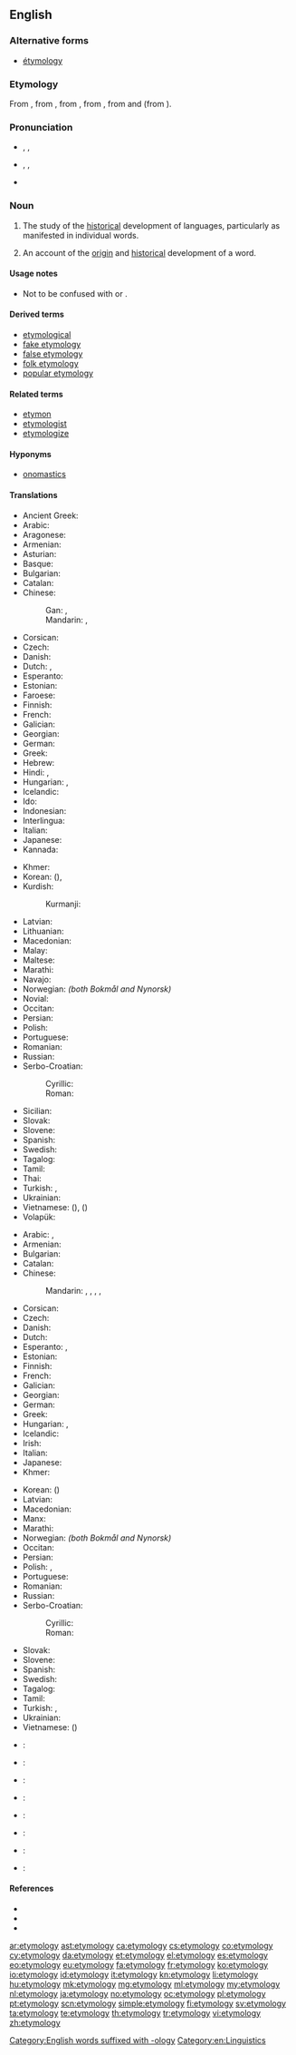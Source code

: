 {{selfref|For etymology on Wiktionary, see [[Wiktionary:Etymology]].}}
==English==

===Alternative forms===
* [[étymology]] {{qualifier|rare}}

===Etymology===
From {{etyl|enm|en}} {{term|etimologie|lang=enm}}, from {{etyl|fro|en}} {{term|ethimologie|lang=fro}}, from {{etyl|la|en}} {{term|etymologia|lang=la}}, from {{etyl|grc|en}} {{term|sc=polytonic|ἐτυμολογία|tr=etumologia|lang=grc}}, from {{term|ἔτυμον||true sense|tr=etumon|lang=grc}} and {{term|-λογία||study of|tr=-logia|lang=grc}} (from {{term|λόγος|tr=logos|lang=grc}}).

===Pronunciation===
* {{a|RP}} {{enPR|ĕt"ə-mŏl'ə-jē}}, {{IPA|/ˌɛt.ɪˈmɒl.ə.dʒi/}}, {{X-SAMPA|/%Et.I"mQl.@.dZi/}}
* {{a|GenAm}} {{enPR|ĕt"ə-mŏl'ə-jē}}, {{IPA|/ˌɛtəˈmɑlədʒi/}}, {{X-SAMPA|/%Et@"mAl@dZi/}}
* {{hyphenation|e|ty|mo|lo|gy}}

===Noun===
{{wikipedia}}
{{seeCites|pos=right}}
{{en-noun|etymologies}}

# {{context|uncountable|lang=en}} The study of the [[historical]] development of languages, particularly as manifested in individual words.
# {{context|countable|lang=en}} An account of the [[origin]] and [[historical]] development of a word.

====Usage notes====
* Not to be confused with {{term|entomology|lang=en||the study of insects}} or {{term|etiology|lang=en||the study of causes or origins}}.

====Derived terms====
* [[etymological]]
* [[fake etymology]]
* [[false etymology]]
* [[folk etymology]]
* [[popular etymology]]

====Related terms====
* [[etymon]]
* [[etymologist]]
* [[etymologize]]

====Hyponyms====
* [[onomastics]]

====Translations====
{{trans-top|study of the historical development of languages, particularly of individual words}}
* Ancient Greek: {{t|grc|ἡ ἐτυμολογία|f|tr=hē etumologia}}
* Arabic: {{t|ar|تأثيل|m|tr=ta‘thiil}}
* Aragonese: {{t|an|etimolochía|f}}
* Armenian: {{t|hy|ստուգաբանություն|tr=stugabanut'yun}}
* Asturian: {{t+|ast|etimoloxía|f}}
* Basque: {{t|eu|etimologia}}
* Bulgarian: {{t+|bg|етимология|f|tr=etimológija|sc=Cyrl}}
* Catalan: {{t+|ca|etimologia|f}}
* Chinese:
*: Gan: {{t|gan|語源學|sc=Hans}}, {{t|gan|语源学|tr=ngi3 ngion4 hok6|sc=Hans}}
*: Mandarin: {{t|cmn|語源學|sc=Hani}}, {{t+|cmn|语源学|tr=yǔyuánxué|sc=Hani}}
* Corsican: {{t+|co|etimulugia}}
* Czech: {{t+|cs|etymologie|f}}
* Danish: {{t+|da|etymologi|c}}
* Dutch: {{t+|nl|etymologie|f}}, {{t+|nl|woordherkomst|f}}
* Esperanto: {{t|eo|etimologio}}
* Estonian: {{t|et|etümoloogia}}
* Faroese: {{t|fo|upprunafrøði|f}}
* Finnish: {{t+|fi|etymologia}}
* French: {{t+|fr|étymologie|f}}
* Galician: {{t+|gl|etimoloxía|f}}
* Georgian: {{t+|ka|ეტიმოლოგია|tr=etimologia|sc=Geor}}
* German: {{t+|de|Etymologie|f}}
* Greek: {{t+|el|ετυμολογία|f|tr=etymología}}
* Hebrew: {{t+|he|אטימולוגיה|f|tr=etimológya}}
* Hindi: {{t|hi|व्युत्पत्ति|tr=vyutpatti}}, {{t|hi|व्युत्पत्तिशास्त्र|tr=vyutpattiśāstr}}
* Hungarian: {{t+|hu|etimológia}}, {{t|hu|szófejtés}}
* Icelandic: {{t+|is|orðsifjafræði|f}}
* Ido: {{t+|io|etimologio}}
* Indonesian: {{t+|id|etimologi}}
* Interlingua: {{t|ia|etymologia}}
* Italian: {{t+|it|etimologia|f}}
* Japanese: {{t|ja|語源学|tr=[[ごげんがく]], gogengaku}}
* Kannada: {{t+|kn|ಪದದ ಹಿನ್ನೆಲೆ|tr=padada hinnele|sc=Knda}}
{{trans-mid}}
* Khmer: {{t|km|និរុត្តិសាស្ត្រ|sc=Khmr|tr=nirutte saah}}
* Korean: {{t+|ko|어원학|tr=eowonhak|sc=Hang}} ({{t|ko|語源學|sc=Hani}}), {{t+|ko|어원|sc=Kore}}
* Kurdish:
*: Kurmanji: {{t|kmr|bêjenasî|f}}
* Latvian: {{t+|lv|etimoloģija|f}}
* Lithuanian: {{t+|lt|etimologija}}
* Macedonian: {{t|mk|етимологија|f|tr=etimológija}}
* Malay: {{t|ms|etimologi}}
* Maltese: {{t+|mt|etimoloġija|f}}
* Marathi: {{t|mr|व्युत्पत्तीशास्त्र|n|tr=vyutpatti shastra|sc=Deva}}
* Navajo: {{t|nv|bizhiʼígíí}}
* Norwegian: {{t+|no|etymologi|m}} ''(both Bokmål and Nynorsk)''
* Novial: {{t|nov|etimologia}}
* Occitan: {{t+|oc|etimologia|f}}
* Persian: {{t|fa|ریشه‌شناسی|tr=rīsheshenāsi}}
* Polish: {{t+|pl|etymologia|f}}
* Portuguese: {{t+|pt|etimologia|f}}
* Romanian: {{t+|ro|etimologie|f}}
* Russian: {{t+|ru|этимология|f|tr=etimológija}}
* Serbo-Croatian:
*: Cyrillic: {{t|sh|етимологија|f|sc=Cyrl}}
*: Roman: {{t|sh|etimologija|f}}
* Sicilian: {{t+|scn|etimoluggìa|f}}
* Slovak: {{t|sk|etymológia|f}}
* Slovene: {{t+|sl|etimologija|f}}
* Spanish: {{t+|es|etimología|f}}
* Swedish: {{t+|sv|etymologi|c}}
* Tagalog: {{t+|tl|etimolohiya}}
* Tamil: {{t+|ta|சொற்பிறப்பியல்|tr=coṟpiṟappiyal|sc=Taml}}
* Thai: {{t|th|นิรุกติศาสตร์|tr=níróoktì sàat}}
* Turkish: {{t+|tr|köken bilimi}}, {{t+|tr|etimoloji}}
* Ukrainian: {{t+|uk|етимологія|f|tr=etymolóhija}}
* Vietnamese: {{t+|vi|từ nguyên học}} ({{t|vi|詞源學|sc=Hani}}), {{t+|vi|từ nguyên}} ({{t|vi|詞源|sc=Hani}})
* Volapük: {{t+|vo|tümolog}}
{{trans-bottom}}

{{trans-top|account of the origin and historical development of a word}}
* Arabic: {{t|ar|إشتقاق|m|tr='ishtiqaaq}}, {{t|ar|تأثيل|m|tr=ta‘thiil}}
* Armenian: {{t|hy|ստուգաբանություն|tr=stugabanut'yun}}
* Bulgarian: {{t+|bg|етимология|f|tr=etimológija|sc=Cyrl}}
* Catalan: {{t+|ca|etimologia|f}}
* Chinese:
*: Mandarin: {{t|cmn|詞源|sc=Hani}}, {{t+|cmn|词源|tr=cíyuán|sc=Hani}}, {{t+|cmn|語源|sc=Hani}}, {{t+|cmn|语源|tr=yǔyuán|sc=Hani}}, {{t+|cmn|字源|tr=zìyuán|sc=Hani}}
* Corsican: {{t+|co|etimulugia}}
* Czech: {{t+|cs|etymologie|f}}
* Danish: {{t+|da|etymologi|c}}
* Dutch: {{t+|nl|etymologie|f}}
* Esperanto: {{t|eo|etimo}}, {{t|eo|vortodeveno}}
* Estonian: {{t|et|etümoloogia}}
* Finnish: {{t+|fi|etymologia}}
* French: {{t+|fr|étymologie|f}}
* Galician: {{t+|gl|etimoloxía|f}}
* Georgian: {{t+|ka|ეტიმოლოგია|tr=etimologia|sc=Geor}}
* German: {{t+|de|Etymologie|f}}
* Greek: {{t+|el|ετυμολόγηση|f|tr=etymológisi}}
* Hungarian: {{t+|hu|etimológia}}, {{t|hu|szófejtés}}
* Icelandic: {{t|is|orðsifjar|f-p}}
* Irish: {{t|ga|sanasaíocht|f}}
* Italian: {{t+|it|etimologia|f}}
* Japanese: {{t+|ja|語源|tr=ごげん, gogen}}
* Khmer: {{t|km|ដើមកំណើតពាក្យ|sc=Khmr|tr=daəm kɑmnaət piek}}
{{trans-mid}}
* Korean: {{t+|ko|어원|tr=eoweon|sc=Hang}} ({{t+|ko|語源|sc=Hani}})
* Latvian: {{t+|lv|etimoloģija|f}}
* Macedonian: {{t|mk|етимологија|f|tr=etimológija}}
* Manx: {{t|gv|bun-ocklaght|f}}
* Marathi: {{t|mr|व्युत्पत्ती|f|tr=vyutpatti|sc=Deva}}
* Norwegian: {{t+|no|etymologi|m}} ''(both Bokmål and Nynorsk)''
* Occitan: {{t+|oc|etimologia|f}}
* Persian: {{t|fa|ریشه‌شناسی|tr=rišešenâsi}}
* Polish: {{t+|pl|etymologia|f}}, {{t+|pl|źródłosłów|m}}
* Portuguese: {{t+|pt|etimologia|f}}
* Romanian: {{t+|ro|etimologie|f}}
* Russian: {{t+|ru|этимология|f|tr=etimológija}}
* Serbo-Croatian:
*: Cyrillic: {{t|sh|етимологија|f|sc=Cyrl}}
*: Roman: {{t|sh|etimologija|f}}
* Slovak: {{t|sk|etymológia|f}}
* Slovene: {{t+|sl|etimologija|f}}
* Spanish: {{t+|es|etimología|f}}
* Swedish: {{t+|sv|etymologi|c}}
* Tagalog: {{t+|tl|etimolohiya}}
* Tamil: {{t+|ta|சொற்பிறப்பியல்|tr=coṟpiṟappiyal|sc=Taml}}
* Turkish: {{t+|tr|köken bilimi}}, {{t+|tr|etimoloji}}
* Ukrainian: {{t+|uk|етимологія|f|tr=etymolóhija}}
* Vietnamese: {{t+|vi|từ nguyên}} ({{t|vi|詞源|sc=Hani}})
{{trans-bottom}}

{{checktrans-top}}
* {{ttbc|af}}: {{t+|af|etimologie}}
* {{ttbc|eu}}: {{t|eu|etimologia}}
* {{ttbc|et}}: {{t|et|etümoloogia}}
* {{ttbc|id}}: {{t+|id|etimologi}}
{{trans-mid}}
* {{ttbc|ia}}: {{t|ia|etymologia}}
* {{ttbc|la}}: {{t|la|etymologia|f}}
* {{ttbc|nov}}: {{t|nov|etimologia}}
* {{ttbc|sd}}: {{t|sd|بڻڀياس|alt=بُڻڀياسُ|m|tr=bunn bhiyaasu|sc=sd-Arab}}
{{trans-bottom}}

====References====
* {{R:American Heritage 2000|etymology}}
* {{R:Dictionary.com|etymology}}
* {{R:WordNet 2003|etymology}}

[[Category:English words suffixed with -ology]]
[[Category:en:Linguistics]]

[[ar:etymology]]
[[ast:etymology]]
[[ca:etymology]]
[[cs:etymology]]
[[co:etymology]]
[[cy:etymology]]
[[da:etymology]]
[[et:etymology]]
[[el:etymology]]
[[es:etymology]]
[[eo:etymology]]
[[eu:etymology]]
[[fa:etymology]]
[[fr:etymology]]
[[ko:etymology]]
[[io:etymology]]
[[id:etymology]]
[[it:etymology]]
[[kn:etymology]]
[[li:etymology]]
[[hu:etymology]]
[[mk:etymology]]
[[mg:etymology]]
[[ml:etymology]]
[[my:etymology]]
[[nl:etymology]]
[[ja:etymology]]
[[no:etymology]]
[[oc:etymology]]
[[pl:etymology]]
[[pt:etymology]]
[[scn:etymology]]
[[simple:etymology]]
[[fi:etymology]]
[[sv:etymology]]
[[ta:etymology]]
[[te:etymology]]
[[th:etymology]]
[[tr:etymology]]
[[vi:etymology]]
[[zh:etymology]]